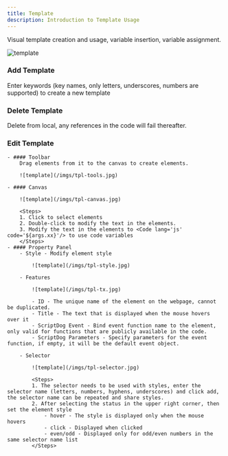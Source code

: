 ```yaml
---
title: Template
description: Introduction to Template Usage
---
```



Visual template creation and usage, variable insertion, variable assignment.

![template](/imgs/tpl.jpg)

### Add Template
Enter keywords (key names, only letters, underscores, numbers are supported) to create a new template
### Delete Template
Delete from local, any references in the code will fail thereafter.
### Edit Template
    - #### Toolbar
        Drag elements from it to the canvas to create elements.

        ![template](/imgs/tpl-tools.jpg)

    - #### Canvas

        ![template](/imgs/tpl-canvas.jpg)

        <Steps>
        1. Click to select elements
        2. Double-click to modify the text in the elements.
        3. Modify the text in the elements to <Code lang='js' code='${args.xx}'/> to use code variables
        </Steps>
    - #### Property Panel
        - Style - Modify element style

            ![template](/imgs/tpl-style.jpg)

        - Features

            ![template](/imgs/tpl-tx.jpg)

            - ID - The unique name of the element on the webpage, cannot be duplicated.
            - Title - The text that is displayed when the mouse hovers over it
            - ScriptDog Event - Bind event function name to the element, only valid for functions that are publicly available in the code.
            - ScriptDog Parameters - Specify parameters for the event function, if empty, it will be the default event object.

        - Selector

            ![template](/imgs/tpl-selector.jpg)

            <Steps>
            1. The selector needs to be used with styles, enter the selector name (letters, numbers, hyphens, underscores) and click add, the selector name can be repeated and share styles.
            2. After selecting the status in the upper right corner, then set the element style
                - hover - The style is displayed only when the mouse hovers
                - click - Displayed when clicked
                - even/odd - Displayed only for odd/even numbers in the same selector name list
            </Steps>
